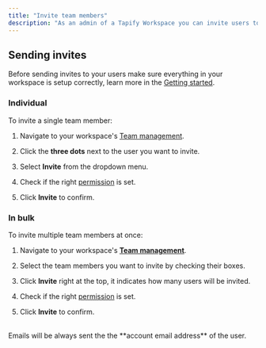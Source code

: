 ```yaml
---
title: "Invite team members"
description: "As an admin of a Tapify Workspace you can invite users to access and use their digital business card."
---
```


## Sending invites

Before sending invites to your users make sure everything in your workspace is setup correctly, learn more in the [Getting started](https://docs.tapify.app/introduction#getting-started).

### Individual

To invite a single team member:

1. Navigate to your workspace's [Team management](https://tapify.app/).

2. Click the **three dots** next to the user you want to invite.

3. Select **Invite** from the dropdown menu.

4. Check if the right [permission](https://tapify.io/user-permissions) is set.

5. Click **Invite** to confirm.

### In bulk

To invite multiple team members at once:

1. Navigate to your workspace's [**Team management**](https://tapify.app).

2. Select the team members you want to invite by checking their boxes.

3. Click **Invite** right at the top, it indicates how many users will be invited.

4. Check if the right [permission](https://tapify.io/user-permissions) is set.

5. Click **Invite** to confirm.

<br />

<Info>
  Emails will be always sent the the **account email address** of the user.
</Info>